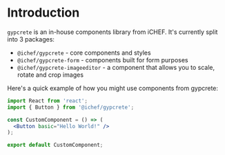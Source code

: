 
<Meta title="0 | Introduction" />

# Introduction

`gypcrete` is an in-house components library from iCHEF.
It's currently split into 3 packages:

- `@ichef/gypcrete` - core components and styles
- `@ichef/gypcrete-form` - components built for form purposes
- `@ichef/gypcrete-imageeditor` - a component that allows you to scale, rotate and crop images

Here's a quick example of how you might use components from gypcrete:

```jsx
import React from 'react';
import { Button } from '@ichef/gypcrete';

const CustomComponent = () => (
  <Button basic="Hello World!" />
);

export default CustomComponent;
```
